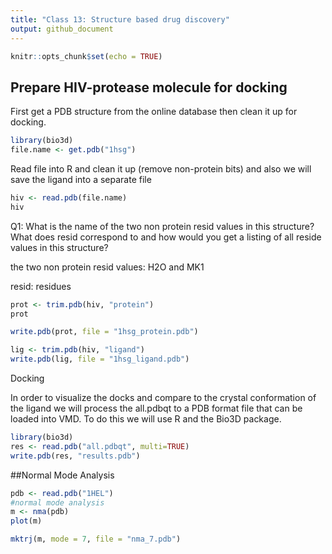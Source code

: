 ```yaml
---
title: "Class 13: Structure based drug discovery"
output: github_document
---
```


```r
knitr::opts_chunk$set(echo = TRUE)
```

## Prepare HIV-protease molecule for docking

First get a PDB structure from the online database then clean it up for docking.
```r
library(bio3d)
file.name <- get.pdb("1hsg")
```

Read file into R and clean it up (remove non-protein bits) and also we will save the ligand into a separate file
 

```r
hiv <- read.pdb(file.name)
hiv

```

Q1: What is the name of the two non protein resid values in this structure? What does resid
correspond to and how would you get a listing of all reside values in this structure?

the two non protein resid values: H2O and MK1

resid: residues

```r
prot <- trim.pdb(hiv, "protein")
prot
```

```r
write.pdb(prot, file = "1hsg_protein.pdb")
```


```r
lig <- trim.pdb(hiv, "ligand")
write.pdb(lig, file = "1hsg_ligand.pdb")
```

Docking

In order to visualize the docks and compare to the crystal conformation of the ligand we will
process the all.pdbqt to a PDB format file that can be loaded into VMD. To do this we will use R
and the Bio3D package.

```r
library(bio3d)
res <- read.pdb("all.pdbqt", multi=TRUE)
write.pdb(res, "results.pdb")
```

##Normal Mode Analysis

```r
pdb <- read.pdb("1HEL")
#normal mode analysis
m <- nma(pdb)
plot(m)
```


```r
mktrj(m, mode = 7, file = "nma_7.pdb")
```

